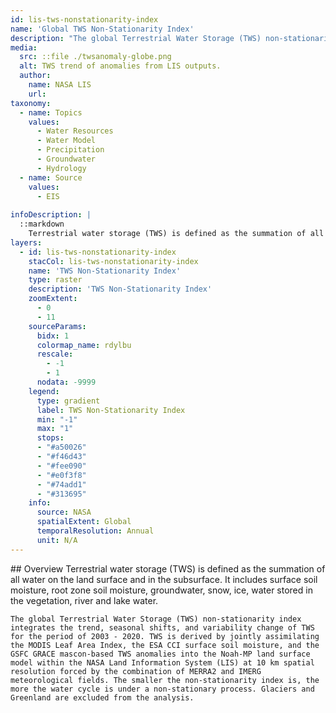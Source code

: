 ```yaml
---
id: lis-tws-nonstationarity-index
name: 'Global TWS Non-Stationarity Index'
description: "The global Terrestrial Water Storage (TWS) non-stationarity index integrates the trend, seasonal shifts, and variability change of TWS for the period of 2003 - 2020."
media:
  src: ::file ./twsanomaly-globe.png
  alt: TWS trend of anomalies from LIS outputs.
  author:
    name: NASA LIS
    url:
taxonomy:
  - name: Topics
    values:
      - Water Resources 
      - Water Model
      - Precipitation
      - Groundwater
      - Hydrology
  - name: Source
    values:
      - EIS
      
infoDescription: |
  ::markdown
    Terrestrial water storage (TWS) is defined as the summation of all water on the land surface and in the subsurface. It includes surface soil moisture, root zone soil moisture, groundwater, snow, ice, water stored in the vegetation, river and lake water. 
layers:
  - id: lis-tws-nonstationarity-index
    stacCol: lis-tws-nonstationarity-index
    name: 'TWS Non-Stationarity Index'
    type: raster
    description: 'TWS Non-Stationarity Index'
    zoomExtent:
      - 0
      - 11
    sourceParams:
      bidx: 1
      colormap_name: rdylbu
      rescale:
        - -1
        - 1
      nodata: -9999
    legend:
      type: gradient
      label: TWS Non-Stationarity Index 
      min: "-1"
      max: "1"
      stops:
      - "#a50026"
      - "#f46d43"
      - "#fee090"
      - "#e0f3f8"
      - "#74add1"
      - "#313695"
    info:
      source: NASA
      spatialExtent: Global
      temporalResolution: Annual 
      unit: N/A 
---
```


<Block>
  <Prose>
    ## Overview
    Terrestrial water storage (TWS) is defined as the summation of all water on the land surface and in the subsurface. It includes surface soil moisture, root zone soil moisture, groundwater, snow, ice, water stored in the vegetation, river and lake water. 

    The global Terrestrial Water Storage (TWS) non-stationarity index integrates the trend, seasonal shifts, and variability change of TWS for the period of 2003 - 2020. TWS is derived by jointly assimilating the MODIS Leaf Area Index, the ESA CCI surface soil moisture, and the GSFC GRACE mascon-based TWS anomalies into the Noah-MP land surface model within the NASA Land Information System (LIS) at 10 km spatial resolution forced by the combination of MERRA2 and IMERG meteorological fields. The smaller the non-stationarity index is, the more the water cycle is under a non-stationary process. Glaciers and Greenland are excluded from the analysis.
  </Prose>
</Block>

